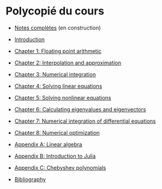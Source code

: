 # Polycopié du cours

- [Notes complètes](https://urbain.vaes.ukhttps://urbain.vaes.uk/static/teaching/scientific_computing/build/main.pdf) (en construction)

- [Introduction](https://urbain.vaes.uk/static/teaching/scientific_computing/build/introduction.pdf)

- [Chapter 1: Floating point arithmetic](https://urbain.vaes.uk/static/teaching/scientific_computing/build/roundoff.pdf)

- [Chapter 2: Interpolation and approximation](https://urbain.vaes.uk/static/teaching/scientific_computing/build/interpolation_approximation.pdf)

- [Chapter 3: Numerical integration](https://urbain.vaes.uk/static/teaching/scientific_computing/build/numerical_integration.pdf)

- [Chapter 4: Solving linear equations](https://urbain.vaes.uk/static/teaching/scientific_computing/build/linear_equations.pdf)

- [Chapter 5: Solving nonlinear equations](https://urbain.vaes.uk/static/teaching/scientific_computing/build/nonlinear_equations.pdf)

- [Chapter 6: Calculating eigenvalues and eigenvectors](https://urbain.vaes.uk/static/teaching/scientific_computing/build/eigenproblems.pdf)

- [Chapter 7: Numerical integration of differential equations](https://urbain.vaes.uk/static/teaching/scientific_computing/build/odes.pdf)

- [Chapter 8: Numerical optimization](https://urbain.vaes.uk/static/teaching/scientific_computing/build/optimization.pdf)

- [Appendix A: Linear algebra](https://urbain.vaes.uk/static/teaching/scientific_computing/build/matrices.pdf)

- [Appendix B: Introduction to Julia](https://urbain.vaes.uk/static/teaching/scientific_computing/build/julia.pdf)

- [Appendix C: Chebyshev polynomials](https://urbain.vaes.uk/static/teaching/scientific_computing/build/chebyshev.pdf)

- [Bibliography](https://urbain.vaes.uk/static/teaching/scientific_computing/build/references.pdf)

